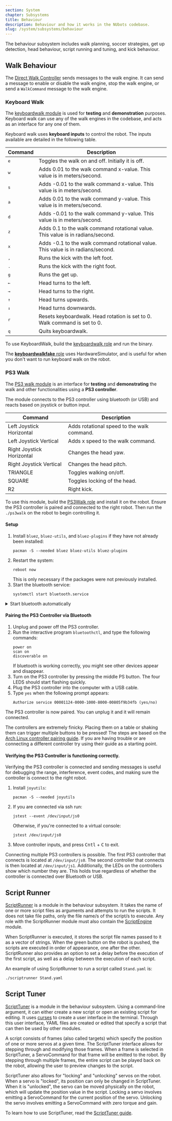 ```yaml
---
section: System
chapter: Subsystems
title: Behaviour
description: Behaviour and how it works in the NUbots codebase.
slug: /system/subsystems/behaviour
---
```


The behaviour subsystem includes walk planning, soccer strategies, get up detection, head behaviour, script running and tuning, and kick behaviour.

## Walk Behaviour

The [Direct Walk Controller](https://github.com/NUbots/NUbots/tree/main/module/behaviour/skills/DirectWalkController) sends messages to the walk engine. It can send a message to enable or disable the walk engine, stop the walk engine, or send a `WalkCommand` message to the walk engine.

### Keyboard Walk

The [keyboardwalk module](https://github.com/NUbots/NUbots/tree/main/module/behaviour/strategy/KeyboardWalk) is used for **testing** and **demonstration** purposes. Keyboard walk can use any of the walk engines in the codebase, and acts as an interface for any one of them.

Keyboard walk uses **keyboard inputs** to control the robot. The inputs available are detailed in the following table.

| Command      | Description                                                                      |
| ------------ | -------------------------------------------------------------------------------- |
| <kbd>e</kbd> | Toggles the walk on and off. Initially it is off.                                |
| <kbd>w</kbd> | Adds 0.01 to the walk command x-value. This value is in meters/second.           |
| <kbd>s</kbd> | Adds -0.01 to the walk command x-value. This value is in meters/second.          |
| <kbd>a</kbd> | Adds 0.01 to the walk command y-value. This value is in meters/second.           |
| <kbd>d</kbd> | Adds -0.01 to the walk command y-value. This value is in meters/second.          |
| <kbd>z</kbd> | Adds 0.1 to the walk command rotational value. This value is in radians/second.  |
| <kbd>x</kbd> | Adds -0.1 to the walk command rotational value. This value is in radians/second. |
| <kbd>,</kbd> | Runs the kick with the left foot.                                                |
| <kbd>.</kbd> | Runs the kick with the right foot.                                               |
| <kbd>g</kbd> | Runs the get up.                                                                 |
| <kbd>←</kbd> | Head turns to the left.                                                          |
| <kbd>→</kbd> | Head turns to the right.                                                         |
| <kbd>↑</kbd> | Head turns upwards.                                                              |
| <kbd>↓</kbd> | Head turns downwards.                                                            |
| <kbd>r</kbd> | Resets keyboardwalk. Head rotation is set to 0. Walk command is set to 0.        |
| <kbd>q</kbd> | Quits keyboardwalk.                                                              |

To use KeyboardWalk, build the [keyboardwalk role](https://github.com/NUbots/NUbots/blob/main/roles/keyboardwalk.role) and run the binary.

The [**keyboardwalkfake** role](https://github.com/NUbots/NUbots/blob/main/roles/keyboardwalkfake.role) uses HardwareSimulator, and is useful for when you don't want to run keyboard walk on the robot.

### PS3 Walk

The [PS3 walk module](https://github.com/NUbots/NUbots/tree/main/module/behaviour/strategy/PS3Walk) is an interface for **testing** and **demonstrating** the walk and other functionalities using a **PS3 controller**.

The module connects to the PS3 controller using bluetooth (or USB) and reacts based on joystick or button input.

| Command                   | Description                                |
| ------------------------- | ------------------------------------------ |
| Left Joystick Horizontal  | Adds rotational speed to the walk command. |
| Left Joystick Vertical    | Adds x speed to the walk command.          |
| Right Joystick Horizontal | Changes the head yaw.                      |
| Right Joystick Vertical   | Changes the head pitch.                    |
| TRIANGLE                  | Toggles walking on/off.                    |
| SQUARE                    | Toggles locking of the head.               |
| R2                        | Right kick.                                |

To use this module, build the [PS3Walk role](https://github.com/NUbots/NUbots/blob/main/roles/ps3walk.role) and install it on the robot. Ensure the PS3 controller is paired and connected to the right robot. Then run the `./ps3walk` on the robot to begin controlling it.

#### Setup

1. Install `bluez`, `bluez-utils`, and `bluez-plugins` if they have not already been installed:
   ```
   pacman -S --needed bluez bluez-utils bluez-plugins
   ```
2. Restart the system:
   ```
   reboot now
   ```
   This is only necessary if the packages were not previously installed.
3. Start the bluetooth service:
   ```
   systemctl start bluetooth.service
   ```

<details>
<summary> Start bluetooth automatically </summary>

Bluetooth can be powered on automatically when the system starts. This enables the controllers to
connect without having to run `systemctl start bluetooth.service` and `bluetoothctl power on`. This
is not currently enable by default in the existing installation. Some robots might have this enabled.

1. Run
   ```
   systemctl enable bluetooth.service
   ```
2. Set `AutoEnable=true` in `/etc/bluetooth/main.conf`:
   ```
   [Policy]
   AutoEnable=true
   ```

Now, after restarting the robot, and having previously paired the PS3 controller, the PS3 controller
will connect to the robot automatically.

<Alert type='info'>
`ps3walk` still needs to be started in order to control the robot.
</Alert>

</details>

#### Pairing the PS3 Controller via Bluetooth

1. Unplug and power off the PS3 controller.
2. Run the interactive program `bluetoothctl`, and type the following commands:
   ```
   power on
   scan on
   discoverable on
   ```
   If bluetooth is working correctly, you might see other devices appear and disappear.
3. Turn on the PS3 controller by pressing the middle PS button. The four LEDS should start flashing quickly.
4. Plug the PS3 controller into the computer with a USB cable.
5. Type `yes` when the following prompt appears:
   ```
   Authorize service 00001124-0000-1000-8000-00805f9b34fb (yes/no)
   ```

The PS3 controller is now paired. You can unplug it and it will remain connected.

<Alert type='warning'>
The controllers are extremely finicky. Placing them on a table or shaking them can trigger multiple buttons to be pressed!
</Alert>

<Alert type='info'>
The steps are based on the <a href="https://wiki.archlinux.org/title/Gamepad#Pairing_via_Bluetooth">Arch Linux controller pairing guide</a>. If you are having trouble or are connecting a different controller try using their guide as a starting point.
</Alert>

#### Verifying the PS3 Controller is functioning correctly.

Verifying the PS3 controller is connected and sending messages is useful for debugging the range, interference, event codes, and making sure the controller is connect to the right robot.

1. Install `joyutils`:
   ```
   pacman -S --needed joyutils
   ```
2. If you are connected via ssh run:
   ```
   jstest --event /dev/input/js0
   ```
   Otherwise, if you're connected to a virtual console:
   ```
   jstest /dev/input/js0
   ```
3. Move controller inputs, and press <kbd>Cntl</kbd> + <kbd>C</kbd> to exit.

Connecting multiple PS3 controllers is possible. The first PS3 controller that connects is located at `/dev/input/js0`. The second controller that connects is then located at `/dev/input/js1`.
Additionally, the LEDs on the controllers show which number they are. This holds true regardless of whether the controller is connected over Bluetooth or USB.

## Script Runner

[ScriptRunner](https://github.com/NUbots/NUbots/tree/96357855b059cd499021552b3e25a4b158828dc5/module/behaviour/tools/ScriptRunner) is a module in the behaviour subsystem. It takes the name of one or more script files as arguments and attempts to run the scripts. It does not take file paths, only the file name/s of the script/s to execute. Any role with the ScriptRunner module must also contain the [ScriptEngine](/system/subsystems/motion#script-engine) module.

When ScriptRunner is executed, it stores the script file names passed to it as a vector of strings. When the green button on the robot is pushed, the scripts are executed in order of appearance, one after the other. ScriptRunner also provides an option to set a delay before the execution of the first script, as well as a delay between the execution of each script.

An example of using ScriptRunner to run a script called `Stand.yaml` is:

```bash
./scriptrunner Stand.yaml
```

## Script Tuner

[ScriptTuner](https://github.com/NUbots/NUbots/tree/96357855b059cd499021552b3e25a4b158828dc5/module/behaviour/tools/ScriptTuner) is a module in the behaviour subsystem. Using a command-line argument, it can either create a new script or open an existing script for editing. It uses [curses](<https://en.wikipedia.org/wiki/Curses_(programming_library)>) to create a user interface in the terminal. Through this user interface, YAML files are created or edited that specify a script that can then be used by other modules.

A script consists of frames (also called targets) which specify the position of one or more servos at a given time. The ScriptTuner interface allows for stepping through and modifying those frames. When a frame is selected in ScriptTuner, a ServoCommand for that frame will be emitted to the robot. By stepping through multiple frames, the entire script can be played back on the robot, allowing the user to preview changes to the script.

ScriptTuner also allows for "locking" and "unlocking" servos on the robot. When a servo is "locked", its position can only be changed in ScriptTuner. When it is "unlocked", the servo can be moved physically on the robot, which will update the position value in the script. Locking a servo involves emitting a ServoCommand for the current position of the servo. Unlocking the servo involves emitting a ServoCommand with zero torque and gain.

To learn how to use ScriptTuner, read the [ScriptTuner guide](/guides/main/tuning-and-running-scripts#script-tuner).
